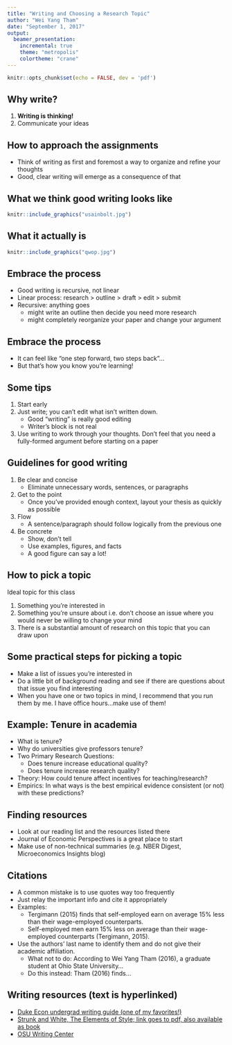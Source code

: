```yaml
---
title: "Writing and Choosing a Research Topic"
author: "Wei Yang Tham"
date: "September 1, 2017"
output: 
  beamer_presentation:
    incremental: true
    theme: "metropolis"
    colortheme: "crane"
---
```


```r
knitr::opts_chunk$set(echo = FALSE, dev = 'pdf')
```

## Why write?

1. **Writing is thinking!**
2. Communicate your ideas

## How to approach the assignments
- Think of writing as first and foremost a way to organize and refine your thoughts
- Good, clear writing will emerge as a consequence of that

## What we think good writing looks like
```r
knitr::include_graphics("usainbolt.jpg")
```

## What it actually is
```r
knitr::include_graphics("qwop.jpg")
```

## Embrace the process
- Good writing is recursive, not linear
- Linear process: research > outline > draft > edit > submit
- Recursive: anything goes
    + might write an outline then decide you need more research
    + might completely reorganize your paper and change your argument 
    
## Embrace the process
- It can feel like "one step forward, two steps back"...
- But that's how you know you're learning!

## Some tips
1. Start early
2. Just write; you can't edit what isn't written down. 
    + Good "writing" is really good editing
    + Writer's block is not real
3. Use writing to work through your thoughts. Don't feel that you need a fully-formed argument before starting on a paper

## Guidelines for good writing
1. Be clear and concise 
    - Eliminate unnecessary words, sentences, or paragraphs
2. Get to the point 
    - Once you've provided enough context, layout your thesis as quickly as possible
3. Flow 
    - A sentence/paragraph should follow logically from the previous one
4. Be concrete 
    - Show, don't tell
    - Use examples, figures, and facts
    - A good figure can say a lot!

## How to pick a topic
Ideal topic for this class

1. Something you're interested in
2. Something you're unsure about i.e. don't choose an issue where you would never be willing to change your mind
3. There is a substantial amount of research on this topic that you can draw upon

## Some practical steps for picking a topic
- Make a list of issues you're interested in
- Do a little bit of background reading and see if there are questions about that issue you find interesting
- When you have one or two topics in mind, I recommend that you run them by me. I have office hours...make use of them!

## Example: Tenure in academia
- What is tenure?   
- Why do universities give professors tenure? 
- Two Primary Research Questions: 
    + Does tenure increase educational quality?  
    + Does tenure increase research quality?
- Theory: How could tenure affect incentives for teaching/research?
- Empirics: In what ways is the best empirical evidence consistent (or not) with these predictions?

## Finding resources
- Look at our reading list and the resources listed there
- Journal of Economic Perspectives is a great place to start
- Make use of non-technical summaries (e.g. NBER Digest, Microeconomics Insights blog)

## Citations

- A common mistake is to use quotes way too frequently
- Just relay the important info and cite it appropriately
- Examples:
    + Tergimann (2015) finds that self-employed earn on average 15% less than their wage-employed counterparts. 
    + Self-employed men earn 15% less on average than their wage-employed counterparts (Tergimann, 2015).
- Use the authors' last name to identify them and do not give their academic affiliation.
    + What not to do: According to Wei Yang Tham (2016), a graduate student at Ohio State University...
    + Do this instead: Tham (2016) finds...

## Writing resources (text is hyperlinked)

- [Duke Econ undergrad writing guide (one of my favorites!)](http://lupus.econ.duke.edu/ecoteach/undergrad/manual.pdf)
- [Strunk and White, The Elements of Style; link goes to pdf, also available as book](http://faculty.washington.edu/heagerty/Courses/b572/public/StrunkWhite.pdf)
- [OSU Writing Center](https://cstw.osu.edu/writing-center)


